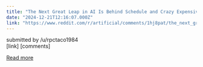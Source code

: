 ```yaml
---
title: "The Next Great Leap in AI Is Behind Schedule and Crazy Expensive"
date: "2024-12-21T12:16:07.000Z"
link: "https://www.reddit.com/r/artificial/comments/1hj8pat/the_next_great_leap_in_ai_is_behind_schedule_and/"
---
```


submitted by    /u/rpctaco1984  
 [link]   [comments]

[Read more](https://www.reddit.com/r/artificial/comments/1hj8pat/the_next_great_leap_in_ai_is_behind_schedule_and/)
